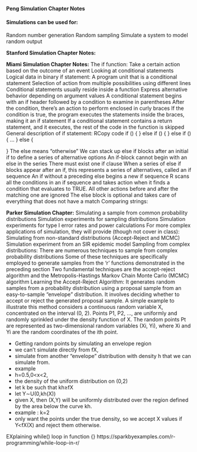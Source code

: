 **Peng Simulation Chapter Notes**

#### Simulations can be used for:
Random number generation
Random sampling
Simulate a system to model random output

**Stanford Simulation Chapter Notes:**

**Miami Simulation Chapter Notes:**
The if function:
Take a certain action based on the outcome of an event
Looking at conditional statements
Logical data in binary
if statement:
A program unit that is a conditional statement
Selection of action from multiple possibilities using different lines
Conditional statements usually reside inside a function
Express alternative behavior depending on argument values
A conditional statement begins with an if header followed by a condition to examine in parentheses
After the condition, there's an action to perform enclosed in curly braces
If the condition is true, the program executes the statements inside the braces, making it an if statement
If a conditional statement contains a return statement, and it executes, the rest of the code in the function is skipped
General description of if statement:
RCopy code
if (<expression>) { <body> } else if (<expression>) { <body> } else if (<expression>) { <body> ... } else { <body> } 
The else means "otherwise"
We can stack up else if blocks after an initial if to define a series of alternative options
An if-block cannot begin with an else in the series
There must exist one if clause
When a series of else if blocks appear after an if, this represents a series of alternatives, called an if sequence
An if without a preceding else begins a new if sequence
R scans all the conditions in an if sequence and takes action when it finds a condition that evaluates to TRUE. All other actions before and after the matching one are ignored
The else block is optional and takes care of everything that does not have a match
Comparing strings:

**Parker Simulation Chapter:**
Simulating a sample from common probability distributions
Simulation experiments for sampling distributions
Simulation experiments for type I error rates and power calculations
For more complex applications of simulation, they will provide (though not cover in class):
Simulating from non-standard distributions (Accept-Reject and MCMC)
Simulation experiment from an SIR epidemic model
Sampling from complex distributions:
There are numerous techniques to sample from complex probability distributions
Some of these techniques are specifically employed to generate samples from the 'r' functions demonstrated in the preceding section
Two fundamental techniques are the accept-reject algorithm and the Metropolis-Hastings Markov Chain Monte Carlo (MCMC) algorithm
Learning the Accept-Reject Algorithm: It generates random samples from a probability distribution using a proposal sample from an easy-to-sample "envelope" distribution. It involves deciding whether to accept or reject the generated proposal sample.
A simple example to illustrate this method considers a continuous random variable X, concentrated on the interval (0, 2). Points P1, P2, ..., are uniformly and randomly sprinkled under the density function of X. The random points Pt are represented as two-dimensional random variables (Xi, Yi), where Xi and Yi are the random coordinates of the ith point.


-	Getting random points by simulating an envelope region
-	we can’t simulate directly from fX, 
-	simulate from another “envelope” distribution with density h that we can simulate from.
-	 example 
-	 h=0.5,0<x<2, 
-	the density of the uniform distribution on (0,2)
-	let k be such that kh≥fX 
-	let  Y∼U(0,kh(X))
-	given X, then (X,Y) will be uniformly distributed over the region defined by the area below the curve kh. 
-	 example : k=2
-	 only want the points under the true density, so we accept X values if Y<fX(X) and reject them otherwise.

EXplaining while() loop in function {} https://sparkbyexamples.com/r-programming/while-loop-in-r/



